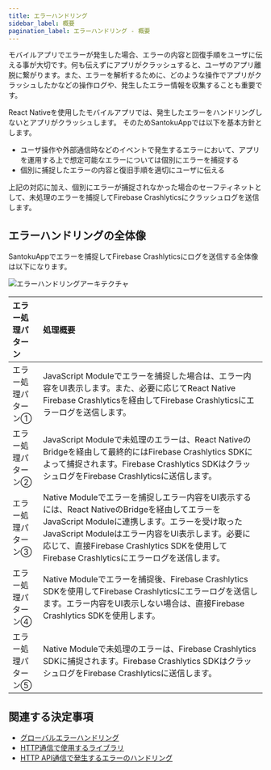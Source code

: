 ```yaml
---
title: エラーハンドリング
sidebar_label: 概要
pagination_label: エラーハンドリング - 概要
---
```


モバイルアプリでエラーが発生した場合、エラーの内容と回復手順をユーザに伝える事が大切です。何も伝えずにアプリがクラッシュすると、ユーザのアプリ離脱に繋がります。また、エラーを解析するために、どのような操作でアプリがクラッシュしたかなどの操作ログや、発生したエラー情報を収集することも重要です。

React Nativeを使用したモバイルアプリでは、発生したエラーをハンドリングしないとアプリがクラッシュします。
そのためSantokuAppでは以下を基本方針とします。

- ユーザ操作や外部通信時などのイベントで発生するエラーにおいて、アプリを運用する上で想定可能なエラーについては個別にエラーを捕捉する
- 個別に捕捉したエラーの内容と復旧手順を適切にユーザに伝える

上記の対応に加え、個別にエラーが捕捉されなかった場合のセーフティネットとして、未処理のエラーを捕捉してFirebase Crashlyticsにクラッシュログを送信します。

## エラーハンドリングの全体像

SantokuAppでエラーを捕捉してFirebase Crashlyticsにログを送信する全体像は以下になります。

![エラーハンドリングアーキテクチャ](error-handling-architecture.drawio.png)

| エラー処理パターン | 処理概要 |
|:--|:--|
|エラー処理パターン①|JavaScript Moduleでエラーを捕捉した場合は、エラー内容をUI表示します。また、必要に応じてReact Native Firebase Crashlyticsを経由してFirebase Crashlyticsにエラーログを送信します。|
|エラー処理パターン②|JavaScript Moduleで未処理のエラーは、React NativeのBridgeを経由して最終的にはFirebase Crashlytics SDKによって捕捉されます。Firebase Crashlytics SDKはクラッシュログをFirebase Crashlyticsに送信します。|
|エラー処理パターン③|Native Moduleでエラーを捕捉しエラー内容をUI表示するには、React NativeのBridgeを経由してエラーをJavaScript Moduleに連携します。エラーを受け取ったJavaScript Moduleはエラー内容をUI表示します。必要に応じて、直接Firebase Crashlytics SDKを使用してFirebase Crashlyticsにエラーログを送信します。|
|エラー処理パターン④|Native Moduleでエラーを捕捉後、Firebase Crashlytics SDKを使用してFirebase Crashlyticsにエラーログを送信します。エラー内容をUI表示しない場合は、直接Firebase Crashlytics SDKを使用します。|
|エラー処理パターン⑤|Native Moduleで未処理のエラーは、Firebase Crashlytics SDKに捕捉されます。Firebase Crashlytics SDKはクラッシュログをFirebase Crashlyticsに送信します。|

## 関連する決定事項

- [グローバルエラーハンドリング](../../decisions/adr-001-error-handling.mdx)
- [HTTP通信で使用するライブラリ](../../decisions/adr-002-http-api-libraries.mdx)
- [HTTP API通信で発生するエラーのハンドリング](../../decisions/adr-003-http-api-error-handling.mdx)
